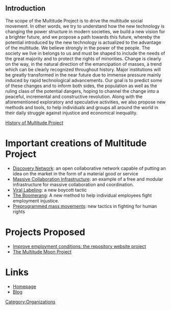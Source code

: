 ==Introduction==
The scope of the Multitude Project is to drive the multitude social movement. In other words, we try to understand how the new technology is changing the power structure in modern societies, we build a new vision for a brighter future, and we propose a path towards this future, whereby the potential introduced by the new technology is actualized to the advantage of the multitude.
We believe strongly in the power of the people. The society we live in belongs to us and must be shaped to include the needs of the great majority and to protect the rights of minorities. Change is clearly on the way, in the natural direction of the emancipation of masses, a trend which can be clearly recognized throughout history. Major institutions will be greatly transformed in the near future due to immense pressure mainly induced by rapid technological advancements. Our goal is to predict some of these changes and to inform both sides, the population as well as the ruling class of the potential dangers, hoping to channel the change into a peaceful, incremental and constructive revolution. Along with the aforementioned exploratory and speculative activities, we also propose new methods and tools, to help individuals and groups all around the world in their daily struggle against injustice and economical inequality.

[http://multitudeproject.blogspot.com/2010/10/happy-birthday-multitude-project.html History of Multitude Project]

=Important creations of Multitude Project=
* [https://sites.google.com/site/multitudeinnovation/home/discovery-network Discovery Network]: an open collaborative network capable of putting an idea on the market in the form of a material good or service 
* [https://sites.google.com/site/multitude2008/Home/economical-alternatives/the-discovery-network/dn-infrastructure Massive Collaboration Infrastructure]: an example of a free and modular infrastructure for massive collaboration and coordination. 
* [https://sites.google.com/site/multitude2008/Home/organize-efficient-boycott-campaigns Viral Labeling]: a new boycott tactic
* [https://sites.google.com/site/multitude2008/Home/home-2-1/the-boomerang The Boomerang]: A new method to help individual employees fight employment injustice. 
* [https://sites.google.com/site/multitude2008/Home/towards-leaderless-social-mass-movements/pre-programmed-mass-movements Preprogrammed mass movements]: new tactics in fighting for human rights

=Projects Proposed= 
* [https://sites.google.com/site/multitude2008/Home/home-2-1/what-is-this-about Improve employment conditions: the repository website project]
* [https://sites.google.com/site/multitudemoonproject/ The Multitude Moon Project]


=Links=
* [https://sites.google.com/site/multitude2008/ Homepage]
* [http://www.example.com Blog]


[[Category:Organizations]]